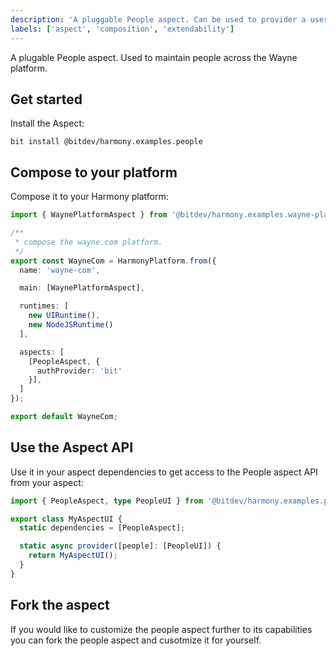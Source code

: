 ```yaml
---
description: 'A pluggable People aspect. Can be used to provider a user UI and API.'
labels: ['aspect', 'composition', 'extendability']
---
```


A plugable People aspect. Used to maintain people across the Wayne platform.

## Get started

Install the Aspect:

```
bit install @bitdev/harmony.examples.people 
```

## Compose to your platform

Compose it to your Harmony platform:

```ts
import { WaynePlatformAspect } from '@bitdev/harmony.examples.wayne-platform';

/**
 * compose the wayne.com platform.
 */    
export const WayneCom = HarmonyPlatform.from({
  name: 'wayne-com',

  main: [WaynePlatformAspect],

  runtimes: [
    new UIRuntime(),
    new NodeJSRuntime()
  ],

  aspects: [
    [PeopleAspect, {
      authProvider: 'bit'
    }],
  ]
});

export default WayneCom;
```

## Use the Aspect API

Use it in your aspect dependencies to get access to the People aspect API from your aspect:

```ts
import { PeopleAspect, type PeopleUI } from '@bitdev/harmony.examples.people';

export class MyAspectUI {
  static dependencies = [PeopleAspect];

  static async provider([people]: [PeopleUI]) {
    return MyAspectUI();
  }
}
```

## Fork the aspect

If you would like to customize the people aspect further to its capabilities you can fork the people aspect and cusotmize it for yourself.
